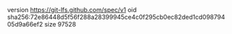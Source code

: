 version https://git-lfs.github.com/spec/v1
oid sha256:72e86448d5f56f288a28399945ce4c0f295cb0ec82ded1cd09879405d9a66ef2
size 97528
